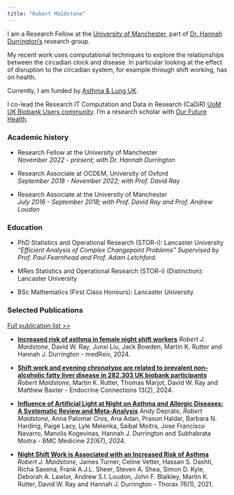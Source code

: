 ```yaml
---
title: "Robert Maidstone"
---
```


<!-- I am a Research Associate at [OCDEM](https://www.rdm.ox.ac.uk/about/our-divisions/oxford-centre-for-diabetes-endocrinology-and-metabolism){target="_blank"} (University of Oxford), part of [Prof. David Ray's](https://www.rdm.ox.ac.uk/people/david-ray){target="_blank"} lab. -->

<!-- My recent work uses computational techniques to explore the relationships between the circadian clock and disease. In particular looking at the effect of disruption to the circadian system, for example through shift working, has on health. -->

<!-- Currently, I am funded by [Wellcome Trust](https://wellcome.ac.uk/){target="_blank"} and [Medical Research Council](https://www.mrc.ac.uk/){target="_blank"} grants. -->

I am a Research Fellow at the [University of Manchester](https://www.manchester.ac.uk/){target="_blank"}, part of [Dr. Hannah Durrington's](https://www.research.manchester.ac.uk/portal/hannah.durrington.html){target="_blank"} research group.

My recent work uses computational techniques to explore the relationships between the circadian clock and disease. In particular looking at the effect of disruption to the circadian system, for example through shift working, has on health.

Currently, I am funded by [Asthma & Lung UK](https://www.asthma.org.uk/){target="_blank"}.

I co-lead the Research IT Computation and Data in Research (CaDiR) [UoM UK Biobank Users community](https://bit.ly/cadirUKB){target="_blank"}. I'm a research scholar with [Our Future Health](https://research.ourfuturehealth.org.uk){target="_blank"}.

### Academic history

-   Research Fellow at the University of Manchester <br>
*November 2022 - present; with Dr. Hannah Durrington*

-   Research Associate at OCDEM, University of Oxford <br> *September 2018 - November 2022; with Prof. David Ray*

-   Research Associate at the University of Manchester <br> *July 2016 - September 2018; with Prof. David Ray and Prof. Andrew Loudon*

### Education

-   PhD Statistics and Operational Research (STOR-i): Lancaster University<br> *"Efficient Analysis of Complex Changepoint Problems" Supervised by Prof. Paul Fearnhead and Prof. Adam Letchford.*

-   MRes Statistics and Operational Research (STOR-i) (Distinction): Lancaster University

-   BSc Mathematics (First Class Honours): Lancaster University

### Selected Publications

[Full publication list \>\>](/Publications.html)

* [**Increased risk of asthma in female night shift workers**](https://doi.org/10.1101/2024.12.05.24318539){target="_blank"} *Robert J. Maidstone*, David W. Ray, Junxi Liu, Jack Bowden, Martin K. Rutter and Hannah J. Durrington - medRxiv, 2024.

* [**Shift work and evening chronotype are related to prevalent non-alcoholic fatty liver disease in 282,303 UK biobank participants**](https://doi.org/10.1530/EC-23-0472){target="_blank"} *Robert Maidstone*, Martin K. Rutter, Thomas Marjot, David W. Ray and Matthew Baxter - Endocrine Connections 13(2), 2024.

-   [**Influence of Artificial Light at Night on Asthma and Allergic Diseases: A Systematic Review and Meta-Analysis**](https://doi.org/10.1186/s12916-024-03291-5){target="_blank"}	Andy Deprato, *Robert Maidstone*, Anna Palomar Cros, Ana Adan, Prasun Haldar, Barbara N. Harding, Paige Lacy, Lyle Melenka, Saibal Moitra, Jose Francisco Navarro, Manolis Kogevinas, Hannah J. Durrington and Subhabrata Moitra - BMC Medicine 22(67), 2024.

-   [**Night Shift Work is Associated with an Increased Risk of Asthma**](http://dx.doi.org/10.1136/thoraxjnl-2020-215218){target="_blank"} *Robert J. Maidstone*, James Turner, Celine Vetter, Hassan S. Dashti, Richa Saxena, Frank A.J.L. Sheer, Steven A. Shea, Simon D. Kyle, Deborah A. Lawlor, Andrew S.I. Loudon, John F. Blaikley, Martin K. Rutter, David W. Ray and Hannah J. Durrington - Thorax 76(1), 2021.

